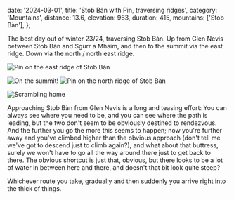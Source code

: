   date: '2024-03-01',
  title: 'Stob Bàn with Pin, traversing ridges',
  category: 'Mountains',
  distance: 13.6,
  elevation: 963,
  duration: 415,
  mountains: ['Stob Bàn'],
};


<PostHero metadata={metadata} />

<MountainPostStats metadata={metadata} />

The best day out of winter 23/24, traversing Stob Bàn. Up from Glen Nevis between Stob Bàn and Sgurr a Mhaim, and then to the summit via the east ridge. Down via the north / north east ridge.

<img
  src='/img/stobbanwithpin/IMG_5760.jpeg'
  alt='Pin on the east ridge of Stob Bàn'
  className='mb-8 max-w-full rounded-md'
/>

<div className='w-full mb-8 flex flex-wrap lg:flex-nowrap gap-8'>
  <img
    src='/img/stobbanwithpin/IMG_5792.jpeg'
    alt='On the summit!'
    className='shrink grow w-0 basis-full lg:basis-1/2 rounded-md'
  />
  <img
    src='/img/stobbanwithpin/IMG_5801.jpeg'
    alt='Pin on the north ridge of Stob Bàn'
    className='shrink grow w-0 basis-full lg:basis-1/2 rounded-md'
  />
</div>

<img
  src='/img/stobbanwithpin/IMG_5805.jpeg'
  alt='Scrambling home'
  className='max-w-full rounded-md mb-8'
/>

Approaching Stob Bàn from Glen Nevis is a long and teasing effort: You can always see where you need to be, and you can see where the path is leading, but the two don't seem to be obviously destined to rendezvous. And the further you go the more this seems to happen; now you're further away and you've climbed higher than the obvious approach (don't tell me we've got to descend just to climb again?), and what about that buttress, surely we won't have to go all the way around there just to get back to there. The obvious shortcut is just that, obvious, but there looks to be a lot of water in between here and there, and doesn't that bit look quite steep?

Whichever route you take, gradually and then suddenly you arrive right into the thick of things.
